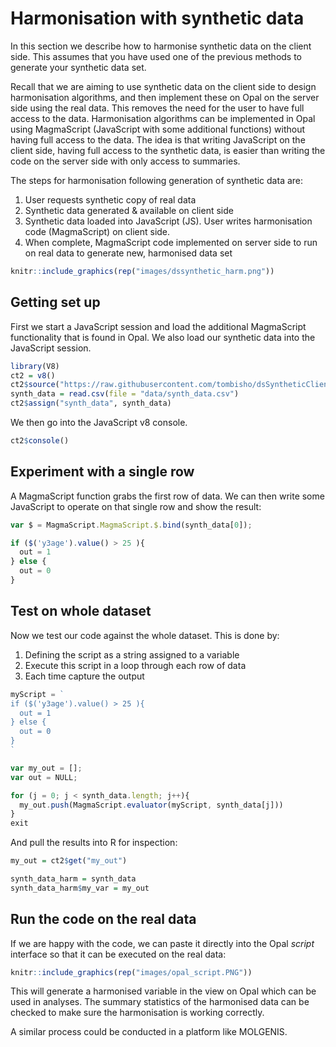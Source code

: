 # Harmonisation with synthetic data {#harmonisation}

In this section we describe how to harmonise synthetic data on the client side. This assumes that you have used one of the previous methods to generate your synthetic data set.

Recall that we are aiming to use synthetic data on the client side to design harmonisation algorithms, and then implement these on Opal on the server side using the real data. This removes the need for the user to have full access to the data. Harmonisation algorithms can be implemented in Opal using MagmaScript (JavaScript with some additional functions) without having full access to the data. The idea is that writing JavaScript on the client side, having full access to the synthetic data, is easier than writing the code on the server side with only access to summaries.

The steps for harmonisation following generation of synthetic data are:

1.	User requests synthetic copy of real data
2.	Synthetic data generated & available on client side
3.	Synthetic data loaded into JavaScript (JS). User writes harmonisation code (MagmaScript) on client side.
4.	When complete, MagmaScript code implemented on server side to run on real data to generate new, harmonised data set


```r
knitr::include_graphics(rep("images/dssynthetic_harm.png"))

```

## Getting set up

First we start a JavaScript session and load the additional MagmaScript functionality that is found in Opal. We also load our synthetic data into the JavaScript session.
```r
library(V8)
ct2 = v8()
ct2$source("https://raw.githubusercontent.com/tombisho/dsSyntheticClient/main/MagmaScript.min.js")
synth_data = read.csv(file = "data/synth_data.csv")
ct2$assign("synth_data", synth_data)
```

We then go into the JavaScript v8 console.
```r
ct2$console()

```

## Experiment with a single row
A MagmaScript function grabs the first row of data. We can then write some JavaScript to operate on that single row and show the result:
```javascript
var $ = MagmaScript.MagmaScript.$.bind(synth_data[0]);

if ($('y3age').value() > 25 ){
  out = 1
} else {
  out = 0
}
```
## Test on whole dataset
Now we test our code against the whole dataset. This is done by:

1. Defining the script as a string assigned to a variable
2. Execute this script in a loop through each row of data
3. Each time capture the output

```javascript

myScript = `
if ($('y3age').value() > 25 ){
  out = 1
} else {
  out = 0
}
`

var my_out = [];
var out = NULL;

for (j = 0; j < synth_data.length; j++){
  my_out.push(MagmaScript.evaluator(myScript, synth_data[j]))
}
exit
```
And pull the results into R for inspection:

```r
my_out = ct2$get("my_out")

synth_data_harm = synth_data
synth_data_harm$my_var = my_out
```

## Run the code on the real data

If we are happy with the code, we can paste it directly into the Opal *script* interface so that it can be executed on the real data:

```r
knitr::include_graphics(rep("images/opal_script.PNG"))

```

This will generate a harmonised variable in the view on Opal which can be used in analyses. The summary statistics of the harmonised data can be checked to make sure the harmonisation is working correctly.

A similar process could be conducted in a platform like MOLGENIS.
